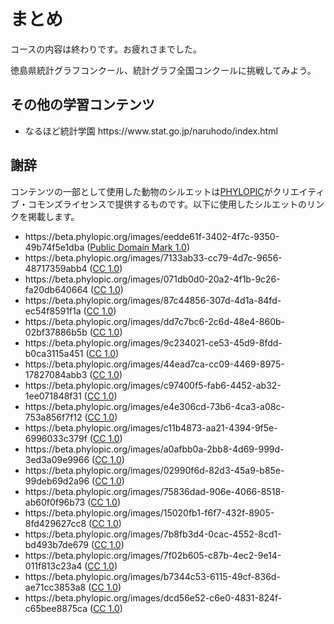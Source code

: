 # まとめ {.unnumbered}

コースの内容は終わりです。お疲れさまでした。


徳島県統計グラフコンクール、統計グラフ全国コンクールに挑戦してみよう。

## その他の学習コンテンツ

- なるほど統計学園 https://www.stat.go.jp/naruhodo/index.html

## 謝辞

コンテンツの一部として使用した動物のシルエットは[PHYLOPIC](https://beta.phylopic.org)がクリエイティブ・コモンズライセンスで提供するものです。以下に使用したシルエットのリンクを掲載します。

- https://beta.phylopic.org/images/eedde61f-3402-4f7c-9350-49b74f5e1dba ([Public Domain Mark 1.0](https://creativecommons.org/publicdomain/mark/1.0/))
- https://beta.phylopic.org/images/7133ab33-cc79-4d7c-9656-48717359abb4 ([CC 1.0](https://creativecommons.org/publicdomain/zero/1.0/))
- https://beta.phylopic.org/images/071db0d0-20a2-4f1b-9c26-fa20db640664 ([CC 1.0](https://creativecommons.org/publicdomain/zero/1.0/))
- https://beta.phylopic.org/images/87c44856-307d-4d1a-84fd-ec54f8591f1a ([CC 1.0](https://creativecommons.org/publicdomain/zero/1.0/))
- https://beta.phylopic.org/images/dd7c7bc6-2c6d-48e4-860b-02bf37886b5b ([CC 1.0](https://creativecommons.org/publicdomain/zero/1.0/))
- https://beta.phylopic.org/images/9c234021-ce53-45d9-8fdd-b0ca3115a451 ([CC 1.0](https://creativecommons.org/publicdomain/zero/1.0/))
- https://beta.phylopic.org/images/44ead7ca-cc09-4469-8975-17827084abb3 ([CC 1.0](https://creativecommons.org/publicdomain/zero/1.0/))
- https://beta.phylopic.org/images/c97400f5-fab6-4452-ab32-1ee071848f31 ([CC 1.0](https://creativecommons.org/publicdomain/zero/1.0/))
- https://beta.phylopic.org/images/e4e306cd-73b6-4ca3-a08c-753a856f7f12 ([CC 1.0](https://creativecommons.org/publicdomain/zero/1.0/))
- https://beta.phylopic.org/images/c11b4873-aa21-4394-9f5e-6996033c379f ([CC 1.0](https://creativecommons.org/publicdomain/zero/1.0/))
- https://beta.phylopic.org/images/a0afbb0a-2bb8-4d69-999d-3ed3a09e9966 ([CC 1.0](https://creativecommons.org/publicdomain/zero/1.0/))
- https://beta.phylopic.org/images/02990f6d-82d3-45a9-b85e-99deb69d2a96 ([CC 1.0](https://creativecommons.org/publicdomain/zero/1.0/))
- https://beta.phylopic.org/images/75836dad-906e-4066-8518-ab60f0f96b73 ([CC 1.0](https://creativecommons.org/publicdomain/zero/1.0/))
- https://beta.phylopic.org/images/15020fb1-f6f7-432f-8905-8fd429627cc8 ([CC 1.0](https://creativecommons.org/publicdomain/zero/1.0/))
- https://beta.phylopic.org/images/7b8fb3d4-0cac-4552-8cd1-bd493b7de679 ([CC 1.0](https://creativecommons.org/publicdomain/zero/1.0/))
- https://beta.phylopic.org/images/7f02b605-c87b-4ec2-9e14-011f813c23a4 ([CC 1.0](https://creativecommons.org/publicdomain/zero/1.0/))
- https://beta.phylopic.org/images/b7344c53-6115-49cf-836d-ae71cc3853a8 ([CC 1.0](https://creativecommons.org/publicdomain/zero/1.0/))
- https://beta.phylopic.org/images/dcd56e52-c6e0-4831-824f-c65bee8875ca ([CC 1.0](https://creativecommons.org/publicdomain/zero/1.0/))
